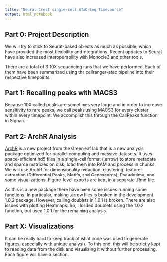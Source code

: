 ```yaml
---
title: "Neural Crest single-cell ATAC-Seq Timecourse"
output: html_notebook
---
```


## Part 0: Project Description

We will try to stick to Seurat-based objects as much as possible, which have provided the most flexibility and integrations. Recent updates to Seurat have also increased interoperability with Monocle3 and other tools. 

There are a total of 3 10X sequencing runs that we have performed.
Each of them have been summarized using the cellranger-atac pipeline into their respective timepoints.

## Part 1: Recalling peaks with MACS3

Because 10X called peaks are sometimes very large and in order to increase sensitivity to rare peaks, we call peaks using MACS3 for every cluster within every timepoint. We accomplish this through the CallPeaks function in Signac.

## Part 2: ArchR Analysis

[ArchR](https://www.archrproject.com/bookdown/getting-started-with-archr.html) is a new project from the Greenleaf lab that is a new analysis package optimized for parallel computing and massive datasets. It uses space-efficient hd5 files in a single-cell format (.arrow) to store metadata and sparce matricies on disk, load them into RAM and process in chunks. We will use ArchR for dimensionality reduction, clustering, feature extraction (Differential Peaks, Motifs, and Genescores), Pseudotime, and some visualizations. Figure-level exports are kept in a separate .Rmd file.

As this is a new package there have been some issues running some functions. In particular, making .arrow files is broken in the development 1.0.2 package. However, calling doublets in 1.0.1 is broken. There are also issues with plotting Heatmaps. So, I loaded doublets using the 1.0.2 function, but used 1.0.1 for the remaining analysis.



## Part X: Visualizations

It can be really hard to keep track of what code was used to generate figures, especially with unique analysis. To this end, this will be strictly kept to reading data from the disk and visualizing it without further processing. Each figure will have a section.